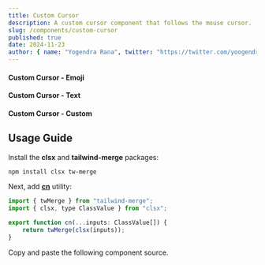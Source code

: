 ```yaml
---
title: Custom Cursor
description: A custom cursor component that follows the mouse cursor.
slug: /components/custom-cursor
published: true
date: 2024-11-23
author: { name: "Yogendra Rana", twitter: "https://twitter.com/yoogendra_rana" }
---
```


#### Custom Cursor - Emoji
<ComponentCodePreview category="examples" name="custom-cursor-basic" />

#### Custom Cursor - Text
<ComponentCodePreview category="examples" name="custom-cursor-text" />

#### Custom Cursor - Custom
<ComponentCodePreview category="examples" name="custom-cursor-complex" />

## Usage Guide

Install the **clsx** and **tailwind-merge** packages:
```bash
npm install clsx tw-merge
```

Next, add [**cn**](https://github.com/yogendrarana/craftui/blob/master/src/lib/utils.ts) utility:
```jsx
import { twMerge } from "tailwind-merge";
import { clsx, type ClassValue } from "clsx";

export function cn(...inputs: ClassValue[]) {
    return twMerge(clsx(inputs));
}
```

Copy and paste the following component source.
<ComponentSource category="core" name="custom-cursor" />